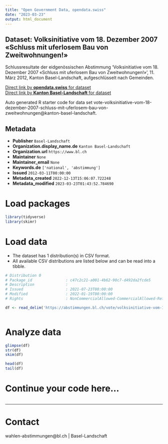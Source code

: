 ```yaml
---
title: "Open Government Data, opendata.swiss"
date: "2023-03-23"
output: html_document
---
```


## Dataset: Volksinitiative vom 18. Dezember 2007 «Schluss mit uferlosem Bau von Zweitwohnungen!»

Schlussresultate der eidgenössischen Abstimmung 'Volksinitiative vom 18. Dezember 2007 «Schluss mit uferlosem Bau von Zweitwohnungen!»', 11. März 2012, Kanton Basel-Landschaft, aufgeschlüsselt nach Gemeinden.

[Direct link by **opendata.swiss** for dataset](https://opendata.swiss/de/dataset/volksinitiative-vom-18-dezember-2007-schluss-mit-uferlosem-bau-von-zweitwohnungen)<br>
[Direct link by **Kanton Basel-Landschaft** for dataset](https://abstimmungen.bl.ch/vote/volksinitiative-vom-18-dezember-2007-schluss-mit-uferlosem-bau-von-zweitwohnungen/data)

Auto generated R starter code for data set vote-volksinitiative-vom-18-dezember-2007-schluss-mit-uferlosem-bau-von-zweitwohnungen@kanton-basel-landschaft.

## Metadata

- **Publisher** `Basel-Landschaft`
- **Organization.display_name.de** `Kanton Basel-Landschaft`
- **Organization.url** `https://www.bl.ch`
- **Maintainer** `None`
- **Maintainer_email** `None`
- **Keywords.de** `['national', 'abstimmung']`
- **Issued** `2012-03-11T00:00:00`
- **Metadata_created** `2022-12-13T15:06:07.722248`
- **Metadata_modified** `2023-03-23T01:43:52.784690`


# Load packages

```r

library(tidyverse)
library(skimr)

```

# Load data

-   The dataset has 1 distribution(s) in CSV format.
-   All available CSV distributions are listed below and can be read into a tibble.

```r

# Distribution 0
# Package_id               : c47c2c21-a001-4b62-90c7-d492da2fcde5
# Description              : 
# Issued                   : 2021-07-23T00:00:00
# Modified                 : 2022-01-19T00:00:00
# Rights                   : NonCommercialAllowed-CommercialAllowed-ReferenceRequired

df <- read_delim('https://abstimmungen.bl.ch/vote/volksinitiative-vom-18-dezember-2007-schluss-mit-uferlosem-bau-von-zweitwohnungen/data-csv')



```

# Analyze data

```r

glimpse(df)
str(df)
skim(df)

head(df)
tail(df)

```

# Continue your code here...

```r

```

------------------------------------------------------------------------

# Contact

wahlen-abstimmungen@bl.ch | Basel-Landschaft
